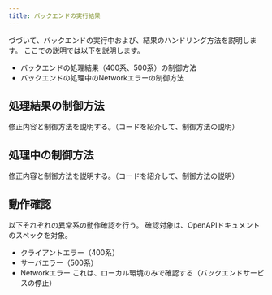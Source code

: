 ```yaml
---
title: バックエンドの実行結果
---
```


づづいて、バックエンドの実行中および、結果のハンドリング方法を説明します。
ここでの説明では以下を説明します。

- バックエンドの処理結果（400系、500系）の制御方法
- バックエンドの処理中のNetworkエラーの制御方法

## 処理結果の制御方法

修正内容と制御方法を説明する。（コードを紹介して、制御方法の説明）

## 処理中の制御方法

修正内容と制御方法を説明する。（コードを紹介して、制御方法の説明）

## 動作確認

以下それぞれの異常系の動作確認を行う。
確認対象は、OpenAPIドキュメントのスペックを対象。

- クライアントエラー（400系）
- サーバエラー（500系）
- Networkエラー
これは、ローカル環境のみで確認する（バックエンドサービスの停止）
